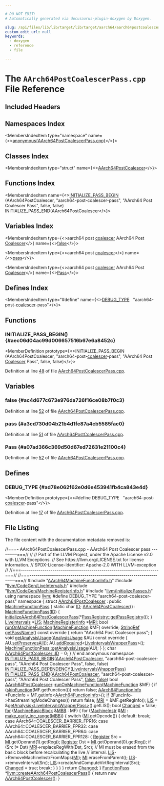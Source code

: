 ```yaml
---

# DO NOT EDIT!
# Automatically generated via docusaurus-plugin-doxygen by Doxygen.

slug: /api/files/lib/lib/target/lib/target/aarch64/aarch64postcoalescerpass-cpp
custom_edit_url: null
keywords:
  - doxygen
  - reference
  - file

---
```





# The `AArch64PostCoalescerPass.cpp` File Reference

<DoxygenPage pluginConfig={pluginConfig}>



## Included Headers

<IncludesList>
<IncludesListItem
  filePath="AArch64MachineFunctionInfo.h"
  permalink="/docs/api/files/lib/lib/target/lib/target/aarch64/aarch64machinefunctioninfo-h"
  isLocal="true" />
<IncludesListItem
  filePath="llvm/CodeGen/LiveIntervals.h"
  permalink="/docs/api/files/include/include/llvm/include/llvm/codegen/liveintervals-h"
  isLocal="true" />
<IncludesListItem
  filePath="llvm/CodeGen/MachineRegisterInfo.h"
  permalink="/docs/api/files/include/include/llvm/include/llvm/codegen/machineregisterinfo-h"
  isLocal="true" />
<IncludesListItem
  filePath="llvm/InitializePasses.h"
  permalink="/docs/api/files/include/include/llvm/initializepasses-h"
  isLocal="true" />
</IncludesList>

## Namespaces Index

<MembersIndex>

<MembersIndexItem
  type="namespace"
  name={<><a href="/docs/api/namespaces/anonymous-aarch64postcoalescerpass-cpp-">anonymous&#123;AArch64PostCoalescerPass.cpp&#125;</a></>}>
</MembersIndexItem>

</MembersIndex>

## Classes Index

<MembersIndex>

<MembersIndexItem
  type="struct"
  name={<><a href="/docs/api/structs/anonymous-namespace-aarch64postcoalescerpass-cpp-/aarch64postcoalescer">AArch64PostCoalescer</a></>}>
</MembersIndexItem>

</MembersIndex>

## Functions Index

<MembersIndex>

<MembersIndexItem
  name={<><a href="#aec06d04ac99d006657516b67e6a8452c">INITIALIZE&#95;PASS&#95;BEGIN</a> (AArch64PostCoalescer, &quot;aarch64-post-coalescer-pass&quot;, &quot;AArch64 Post Coalescer Pass&quot;, false, false) INITIALIZE&#95;PASS&#95;END(AArch64PostCoalescer</>}>
</MembersIndexItem>

</MembersIndex>

## Variables Index

<MembersIndex>

<MembersIndexItem
  type={<>aarch64 post <a href="/docs/api/files/lib/lib/codegen/registercoalescer-cpp/#a431319a3132451944eb1d97c9514e476">coalescer</a> AArch64 Post <a href="/docs/api/files/lib/lib/codegen/registercoalescer-cpp/#a389c1946f85ea45762fef471b4c995f6">Coalescer</a></>}
  name={<><a href="#ac4d677c673e976da726f16ce08b7f0c3">false</a></>}>
</MembersIndexItem>

<MembersIndexItem
  type={<>aarch64 post <a href="/docs/api/files/lib/lib/codegen/registercoalescer-cpp/#a431319a3132451944eb1d97c9514e476">coalescer</a></>}
  name={<><a href="#a3cd730d04b21b4d1fe87a4cb5585fac0">pass</a></>}>
</MembersIndexItem>

<MembersIndexItem
  type={<>aarch64 post <a href="/docs/api/files/lib/lib/codegen/registercoalescer-cpp/#a431319a3132451944eb1d97c9514e476">coalescer</a> AArch64 Post <a href="/docs/api/files/lib/lib/codegen/registercoalescer-cpp/#a389c1946f85ea45762fef471b4c995f6">Coalescer</a></>}
  name={<><a href="#a07ad366c369d50d67ed72631e21100c4">Pass</a></>}>
</MembersIndexItem>

</MembersIndex>

## Defines Index

<MembersIndex>

<MembersIndexItem
  type="#define"
  name={<><a href="#ad78e062f62e0d6e453941fb4ca843e4d">DEBUG&#95;TYPE</a>&nbsp;&nbsp;&nbsp;&quot;aarch64-post-<a href="/docs/api/files/lib/lib/codegen/registercoalescer-cpp/#a431319a3132451944eb1d97c9514e476">coalescer</a>-pass&quot;</>}>
</MembersIndexItem>

</MembersIndex>


<SectionDefinition>

## Functions

### INITIALIZE&#95;PASS&#95;BEGIN() {#aec06d04ac99d006657516b67e6a8452c}

<MemberDefinition
  prototype={<>INITIALIZE&#95;PASS&#95;BEGIN (AArch64PostCoalescer, &quot;aarch64-post-<a href="/docs/api/files/lib/lib/codegen/registercoalescer-cpp/#a431319a3132451944eb1d97c9514e476">coalescer</a>-pass&quot;, &quot;AArch64 Post <a href="/docs/api/files/lib/lib/codegen/registercoalescer-cpp/#a389c1946f85ea45762fef471b4c995f6">Coalescer</a> Pass&quot;, false, false)</>}>

Definition at line <a href="#l00048">48</a> of file <a href="/docs/api/files/lib/lib/target/lib/target/aarch64/aarch64postcoalescerpass-cpp">AArch64PostCoalescerPass.cpp</a>.
</MemberDefinition>

</SectionDefinition>

<SectionDefinition>

## Variables

### false {#ac4d677c673e976da726f16ce08b7f0c3}

<MemberDefinition
  prototype="aarch64 post coalescer AArch64 Post Coalescer false">

Definition at line <a href="#l00052">52</a> of file <a href="/docs/api/files/lib/lib/target/lib/target/aarch64/aarch64postcoalescerpass-cpp">AArch64PostCoalescerPass.cpp</a>.
</MemberDefinition>

### pass {#a3cd730d04b21b4d1fe87a4cb5585fac0}

<MemberDefinition
  prototype="aarch64 post coalescer pass">

Definition at line <a href="#l00051">51</a> of file <a href="/docs/api/files/lib/lib/target/lib/target/aarch64/aarch64postcoalescerpass-cpp">AArch64PostCoalescerPass.cpp</a>.
</MemberDefinition>

### Pass {#a07ad366c369d50d67ed72631e21100c4}

<MemberDefinition
  prototype="aarch64 post coalescer AArch64 Post Coalescer Pass">

Definition at line <a href="#l00052">52</a> of file <a href="/docs/api/files/lib/lib/target/lib/target/aarch64/aarch64postcoalescerpass-cpp">AArch64PostCoalescerPass.cpp</a>.
</MemberDefinition>

</SectionDefinition>

<SectionDefinition>

## Defines

### DEBUG&#95;TYPE {#ad78e062f62e0d6e453941fb4ca843e4d}

<MemberDefinition
  prototype={<>#define DEBUG&#95;TYPE&nbsp;&nbsp;&nbsp;&quot;aarch64-post-<a href="/docs/api/files/lib/lib/codegen/registercoalescer-cpp/#a431319a3132451944eb1d97c9514e476">coalescer</a>-pass&quot;</>}>

Definition at line <a href="#l00017">17</a> of file <a href="/docs/api/files/lib/lib/target/lib/target/aarch64/aarch64postcoalescerpass-cpp">AArch64PostCoalescerPass.cpp</a>.
</MemberDefinition>

</SectionDefinition>

## File Listing

The file content with the documentation metadata removed is:

<ProgramListing>

<Link id="l00001" /><CodeLine lineNumber="1"><Highlight kind="comment">//===- AArch64PostCoalescerPass.cpp - AArch64 Post Coalescer pass ---------===//</Highlight><Highlight kind="normal"></Highlight></CodeLine>
<Link id="l00002" /><CodeLine lineNumber="2"><Highlight kind="normal"></Highlight><Highlight kind="comment">//</Highlight><Highlight kind="normal"></Highlight></CodeLine>
<Link id="l00003" /><CodeLine lineNumber="3"><Highlight kind="normal"></Highlight><Highlight kind="comment">// Part of the LLVM Project, under the Apache License v2.0 with LLVM Exceptions.</Highlight><Highlight kind="normal"></Highlight></CodeLine>
<Link id="l00004" /><CodeLine lineNumber="4"><Highlight kind="normal"></Highlight><Highlight kind="comment">// See https://llvm.org/LICENSE.txt for license information.</Highlight><Highlight kind="normal"></Highlight></CodeLine>
<Link id="l00005" /><CodeLine lineNumber="5"><Highlight kind="normal"></Highlight><Highlight kind="comment">// SPDX-License-Identifier: Apache-2.0 WITH LLVM-exception</Highlight><Highlight kind="normal"></Highlight></CodeLine>
<Link id="l00006" /><CodeLine lineNumber="6"><Highlight kind="normal"></Highlight><Highlight kind="comment">//</Highlight><Highlight kind="normal"></Highlight></CodeLine>
<Link id="l00007" /><CodeLine lineNumber="7"><Highlight kind="normal"></Highlight><Highlight kind="comment">//===----------------------------------------------------------------------===//</Highlight><Highlight kind="normal"></Highlight></CodeLine>
<Link id="l00008" /><CodeLine lineNumber="8"><Highlight kind="normal"></Highlight><Highlight kind="comment">//===----------------------------------------------------------------------===//</Highlight><Highlight kind="normal"></Highlight></CodeLine>
<Link id="l00009" /><CodeLine lineNumber="9"><Highlight kind="normal"></Highlight></CodeLine>
<Link id="l00010" /><CodeLine lineNumber="10"><Highlight kind="normal"></Highlight><Highlight kind="preprocessor">#include &quot;<a href="/docs/api/files/lib/lib/target/lib/target/aarch64/aarch64machinefunctioninfo-h">AArch64MachineFunctionInfo.h</a>&quot;</Highlight><Highlight kind="normal"></Highlight></CodeLine>
<Link id="l00011" /><CodeLine lineNumber="11"><Highlight kind="normal"></Highlight><Highlight kind="preprocessor">#include &quot;<a href="/docs/api/files/include/include/llvm/include/llvm/codegen/liveintervals-h">llvm/CodeGen/LiveIntervals.h</a>&quot;</Highlight><Highlight kind="normal"></Highlight></CodeLine>
<Link id="l00012" /><CodeLine lineNumber="12"><Highlight kind="normal"></Highlight><Highlight kind="preprocessor">#include &quot;<a href="/docs/api/files/include/include/llvm/include/llvm/codegen/machineregisterinfo-h">llvm/CodeGen/MachineRegisterInfo.h</a>&quot;</Highlight><Highlight kind="normal"></Highlight></CodeLine>
<Link id="l00013" /><CodeLine lineNumber="13"><Highlight kind="normal"></Highlight><Highlight kind="preprocessor">#include &quot;<a href="/docs/api/files/include/include/llvm/initializepasses-h">llvm/InitializePasses.h</a>&quot;</Highlight><Highlight kind="normal"></Highlight></CodeLine>
<Link id="l00014" /><CodeLine lineNumber="14"><Highlight kind="normal"></Highlight></CodeLine>
<Link id="l00015" /><CodeLine lineNumber="15"><Highlight kind="normal"></Highlight><Highlight kind="keyword">using namespace </Highlight><Highlight kind="normal"><a href="/docs/api/namespaces/llvm">llvm</a>;</Highlight></CodeLine>
<Link id="l00016" /><CodeLine lineNumber="16"><Highlight kind="normal"></Highlight></CodeLine>
<Link id="l00017" /><CodeLine lineNumber="17" lineLink="#ad78e062f62e0d6e453941fb4ca843e4d"><Highlight kind="normal"></Highlight><Highlight kind="preprocessor">#define DEBUG&#95;TYPE &quot;aarch64-post-coalescer-pass&quot;</Highlight><Highlight kind="normal"></Highlight></CodeLine>
<Link id="l00018" /><CodeLine lineNumber="18"><Highlight kind="normal"></Highlight></CodeLine>
<Link id="l00019" /><CodeLine lineNumber="19" lineLink="/docs/api/namespaces/anonymous-aarch64postcoalescerpass-cpp-"><Highlight kind="normal"></Highlight><Highlight kind="keyword">namespace </Highlight><Highlight kind="normal">&#123;</Highlight></CodeLine>
<Link id="l00020" /><CodeLine lineNumber="20"><Highlight kind="normal"></Highlight></CodeLine>
<Link id="l00021" /><CodeLine lineNumber="21" lineLink="/docs/api/structs/anonymous-namespace-aarch64postcoalescerpass-cpp-/aarch64postcoalescer"><Highlight kind="normal"></Highlight><Highlight kind="keyword">struct </Highlight><Highlight kind="normal"><a href="/docs/api/structs/anonymous-namespace-aarch64postcoalescerpass-cpp-/aarch64postcoalescer/#a6ec94d1cad16972fe68cc95cb356651e">AArch64PostCoalescer</a> : </Highlight><Highlight kind="keyword">public</Highlight><Highlight kind="normal"> <a href="/docs/api/classes/llvm/machinefunctionpass/#a29c81d2386f4a727c6d33413807530c8">MachineFunctionPass</a> &#123;</Highlight></CodeLine>
<Link id="l00022" /><CodeLine lineNumber="22" lineLink="/docs/api/structs/anonymous-namespace-aarch64postcoalescerpass-cpp-/aarch64postcoalescer/#aa658d368097aa7eccd53d0d944e1908f"><Highlight kind="normal">  </Highlight><Highlight kind="keyword">static</Highlight><Highlight kind="normal"> </Highlight><Highlight kind="keywordtype">char</Highlight><Highlight kind="normal"> <a href="/docs/api/structs/anonymous-namespace-aarch64postcoalescerpass-cpp-/aarch64postcoalescer/#aa658d368097aa7eccd53d0d944e1908f">ID</a>;</Highlight></CodeLine>
<Link id="l00023" /><CodeLine lineNumber="23"><Highlight kind="normal"></Highlight></CodeLine>
<Link id="l00024" /><CodeLine lineNumber="24" lineLink="/docs/api/structs/anonymous-namespace-aarch64postcoalescerpass-cpp-/aarch64postcoalescer/#a6ec94d1cad16972fe68cc95cb356651e"><Highlight kind="normal">  <a href="/docs/api/structs/anonymous-namespace-aarch64postcoalescerpass-cpp-/aarch64postcoalescer/#a6ec94d1cad16972fe68cc95cb356651e">AArch64PostCoalescer</a>() : <a href="/docs/api/classes/llvm/machinefunctionpass/#a29c81d2386f4a727c6d33413807530c8">MachineFunctionPass</a>(<a href="/docs/api/structs/anonymous-namespace-aarch64postcoalescerpass-cpp-/aarch64postcoalescer/#aa658d368097aa7eccd53d0d944e1908f">ID</a>) &#123;</Highlight></CodeLine>
<Link id="l00025" /><CodeLine lineNumber="25"><Highlight kind="normal">    <a href="/docs/api/namespaces/llvm/#a21373a7e533dc8c0a4bcb10ca319235b">initializeAArch64PostCoalescerPass</a>(&#42;<a href="/docs/api/classes/llvm/passregistry/#a05a729900b76c89e808c6c3094921b2f">PassRegistry::getPassRegistry</a>());</Highlight></CodeLine>
<Link id="l00026" /><CodeLine lineNumber="26"><Highlight kind="normal">  &#125;</Highlight></CodeLine>
<Link id="l00027" /><CodeLine lineNumber="27"><Highlight kind="normal"></Highlight></CodeLine>
<Link id="l00028" /><CodeLine lineNumber="28" lineLink="/docs/api/structs/anonymous-namespace-aarch64postcoalescerpass-cpp-/aarch64postcoalescer/#a2d2bf8187483e6fe294edec89a1daa8f"><Highlight kind="normal">  <a href="/docs/api/classes/llvm/liveintervals">LiveIntervals</a> &#42;<a href="/docs/api/structs/anonymous-namespace-aarch64postcoalescerpass-cpp-/aarch64postcoalescer/#a2d2bf8187483e6fe294edec89a1daa8f">LIS</a>;</Highlight></CodeLine>
<Link id="l00029" /><CodeLine lineNumber="29" lineLink="/docs/api/structs/anonymous-namespace-aarch64postcoalescerpass-cpp-/aarch64postcoalescer/#a6bd2ca1eae1fe49c2b38bf8eeb3cf069"><Highlight kind="normal">  <a href="/docs/api/classes/llvm/machineregisterinfo">MachineRegisterInfo</a> &#42;<a href="/docs/api/structs/anonymous-namespace-aarch64postcoalescerpass-cpp-/aarch64postcoalescer/#a6bd2ca1eae1fe49c2b38bf8eeb3cf069">MRI</a>;</Highlight></CodeLine>
<Link id="l00030" /><CodeLine lineNumber="30"><Highlight kind="normal"></Highlight></CodeLine>
<Link id="l00031" /><CodeLine lineNumber="31"><Highlight kind="normal">  </Highlight><Highlight kind="keywordtype">bool</Highlight><Highlight kind="normal"> <a href="/docs/api/structs/anonymous-namespace-aarch64postcoalescerpass-cpp-/aarch64postcoalescer/#af7c68f72faddb47f4a574fbd77f55806">runOnMachineFunction</a>(<a href="/docs/api/classes/llvm/machinefunction">MachineFunction</a> &amp;MF) </Highlight><Highlight kind="keyword">override</Highlight><Highlight kind="normal">;</Highlight></CodeLine>
<Link id="l00032" /><CodeLine lineNumber="32"><Highlight kind="normal"></Highlight></CodeLine>
<Link id="l00033" /><CodeLine lineNumber="33" lineLink="/docs/api/structs/anonymous-namespace-aarch64postcoalescerpass-cpp-/aarch64postcoalescer/#a28aa75d3eb0165aed478b50ab4bd2003"><Highlight kind="normal">  <a href="/docs/api/classes/llvm/stringref">StringRef</a> <a href="/docs/api/structs/anonymous-namespace-aarch64postcoalescerpass-cpp-/aarch64postcoalescer/#a28aa75d3eb0165aed478b50ab4bd2003">getPassName</a>()</Highlight><Highlight kind="keyword"> const override </Highlight><Highlight kind="normal">&#123;</Highlight></CodeLine>
<Link id="l00034" /><CodeLine lineNumber="34"><Highlight kind="normal">    </Highlight><Highlight kind="keywordflow">return</Highlight><Highlight kind="normal"> </Highlight><Highlight kind="stringliteral">&quot;AArch64 Post Coalescer pass&quot;</Highlight><Highlight kind="normal">;</Highlight></CodeLine>
<Link id="l00035" /><CodeLine lineNumber="35"><Highlight kind="normal">  &#125;</Highlight></CodeLine>
<Link id="l00036" /><CodeLine lineNumber="36"><Highlight kind="normal"></Highlight></CodeLine>
<Link id="l00037" /><CodeLine lineNumber="37" lineLink="/docs/api/structs/anonymous-namespace-aarch64postcoalescerpass-cpp-/aarch64postcoalescer/#a5541f5ee801d6b8854f5f78264334b58"><Highlight kind="normal">  </Highlight><Highlight kind="keywordtype">void</Highlight><Highlight kind="normal"> <a href="/docs/api/structs/anonymous-namespace-aarch64postcoalescerpass-cpp-/aarch64postcoalescer/#a5541f5ee801d6b8854f5f78264334b58">getAnalysisUsage</a>(<a href="/docs/api/classes/llvm/analysisusage">AnalysisUsage</a> &amp;AU)</Highlight><Highlight kind="keyword"> const override </Highlight><Highlight kind="normal">&#123;</Highlight></CodeLine>
<Link id="l00038" /><CodeLine lineNumber="38"><Highlight kind="normal">    AU.<a href="/docs/api/classes/llvm/analysisusage/#af22b06a6a4f9df80454071685a0d6a02">setPreservesAll</a>();</Highlight></CodeLine>
<Link id="l00039" /><CodeLine lineNumber="39"><Highlight kind="normal">    AU.<a href="/docs/api/classes/llvm/analysisusage/#ae0adcccca08fb686c9ce00f9397b660c">addRequired</a>&lt;<a href="/docs/api/classes/llvm/liveintervalswrapperpass">LiveIntervalsWrapperPass</a>&gt;();</Highlight></CodeLine>
<Link id="l00040" /><CodeLine lineNumber="40"><Highlight kind="normal">    <a href="/docs/api/classes/llvm/machinefunctionpass/#a864fd57b4304ef933b3281d0ef85a88e">MachineFunctionPass::getAnalysisUsage</a>(AU);</Highlight></CodeLine>
<Link id="l00041" /><CodeLine lineNumber="41"><Highlight kind="normal">  &#125;</Highlight></CodeLine>
<Link id="l00042" /><CodeLine lineNumber="42"><Highlight kind="normal">&#125;;</Highlight></CodeLine>
<Link id="l00043" /><CodeLine lineNumber="43"><Highlight kind="normal"></Highlight></CodeLine>
<Link id="l00044" /><CodeLine lineNumber="44"><Highlight kind="normal"></Highlight><Highlight kind="keywordtype">char</Highlight><Highlight kind="normal"> <a href="/docs/api/structs/anonymous-namespace-aarch64postcoalescerpass-cpp-/aarch64postcoalescer/#aa658d368097aa7eccd53d0d944e1908f">AArch64PostCoalescer::ID</a> = 0;</Highlight></CodeLine>
<Link id="l00045" /><CodeLine lineNumber="45"><Highlight kind="normal"></Highlight></CodeLine>
<Link id="l00046" /><CodeLine lineNumber="46"><Highlight kind="normal">&#125; </Highlight><Highlight kind="comment">// end anonymous namespace</Highlight><Highlight kind="normal"></Highlight></CodeLine>
<Link id="l00047" /><CodeLine lineNumber="47"><Highlight kind="normal"></Highlight></CodeLine>
<Link id="l00048" /><CodeLine lineNumber="48" lineLink="#aec06d04ac99d006657516b67e6a8452c"><Highlight kind="normal"><a href="/docs/api/files/include/include/llvm/passsupport-h/#aaa970fc931c1c63037a8182e028d04b1">INITIALIZE&#95;PASS&#95;BEGIN</a>(<a href="/docs/api/structs/anonymous-namespace-aarch64postcoalescerpass-cpp-/aarch64postcoalescer/#a6ec94d1cad16972fe68cc95cb356651e">AArch64PostCoalescer</a>, </Highlight><Highlight kind="stringliteral">&quot;aarch64-post-coalescer-pass&quot;</Highlight><Highlight kind="normal">,</Highlight></CodeLine>
<Link id="l00049" /><CodeLine lineNumber="49"><Highlight kind="normal">                      </Highlight><Highlight kind="stringliteral">&quot;AArch64 Post Coalescer Pass&quot;</Highlight><Highlight kind="normal">, </Highlight><Highlight kind="keyword">false</Highlight><Highlight kind="normal">, </Highlight><Highlight kind="keyword">false</Highlight><Highlight kind="normal">)</Highlight></CodeLine>
<Link id="l00050" /><CodeLine lineNumber="50"><Highlight kind="normal"><a href="/docs/api/files/include/include/llvm/passsupport-h/#a14724f1ccf528e73bb29bc9230737967">INITIALIZE&#95;PASS&#95;DEPENDENCY</a>(<a href="/docs/api/classes/llvm/liveintervalswrapperpass">LiveIntervalsWrapperPass</a>)</Highlight></CodeLine>
<Link id="l00051" /><CodeLine lineNumber="51" lineLink="#a3cd730d04b21b4d1fe87a4cb5585fac0"><Highlight kind="normal"><a href="/docs/api/files/include/include/llvm/passsupport-h/#a74ce8276b89067e806f67c45a6d92575">INITIALIZE&#95;PASS&#95;END</a>(<a href="/docs/api/structs/anonymous-namespace-aarch64postcoalescerpass-cpp-/aarch64postcoalescer/#a6ec94d1cad16972fe68cc95cb356651e">AArch64PostCoalescer</a>, </Highlight><Highlight kind="stringliteral">&quot;aarch64-post-coalescer-pass&quot;</Highlight><Highlight kind="normal">,</Highlight></CodeLine>
<Link id="l00052" /><CodeLine lineNumber="52" lineLink="#ac4d677c673e976da726f16ce08b7f0c3"><Highlight kind="normal">                    </Highlight><Highlight kind="stringliteral">&quot;AArch64 Post Coalescer Pass&quot;</Highlight><Highlight kind="normal">, <a href="/docs/api/namespaces/false">false</a>, <a href="/docs/api/namespaces/false">false</a>)</Highlight></CodeLine>
<Link id="l00053" /><CodeLine lineNumber="53"><Highlight kind="normal"></Highlight></CodeLine>
<Link id="l00054" /><CodeLine lineNumber="54" lineLink="/docs/api/structs/anonymous-namespace-aarch64postcoalescerpass-cpp-/aarch64postcoalescer/#af7c68f72faddb47f4a574fbd77f55806"><Highlight kind="normal"></Highlight><Highlight kind="keywordtype">bool</Highlight><Highlight kind="normal"> <a href="/docs/api/structs/anonymous-namespace-aarch64postcoalescerpass-cpp-/aarch64postcoalescer/#a6ec94d1cad16972fe68cc95cb356651e">AArch64PostCoalescer</a>::<a href="/docs/api/structs/anonymous-namespace-aarch64postcoalescerpass-cpp-/aarch64postcoalescer/#af7c68f72faddb47f4a574fbd77f55806">runOnMachineFunction</a>(<a href="/docs/api/classes/llvm/machinefunction">MachineFunction</a> &amp;MF) &#123;</Highlight></CodeLine>
<Link id="l00055" /><CodeLine lineNumber="55"><Highlight kind="normal">  </Highlight><Highlight kind="keywordflow">if</Highlight><Highlight kind="normal"> (<a href="/docs/api/classes/llvm/functionpass/#af9f5f511d75e16f09a5520cb9444cfa8">skipFunction</a>(MF.getFunction()))</Highlight></CodeLine>
<Link id="l00056" /><CodeLine lineNumber="56"><Highlight kind="normal">    </Highlight><Highlight kind="keywordflow">return</Highlight><Highlight kind="normal"> </Highlight><Highlight kind="keyword">false</Highlight><Highlight kind="normal">;</Highlight></CodeLine>
<Link id="l00057" /><CodeLine lineNumber="57"><Highlight kind="normal"></Highlight></CodeLine>
<Link id="l00058" /><CodeLine lineNumber="58"><Highlight kind="normal">  <a href="/docs/api/classes/llvm/aarch64functioninfo">AArch64FunctionInfo</a> &#42;FuncInfo = MF.getInfo&lt;<a href="/docs/api/classes/llvm/aarch64functioninfo">AArch64FunctionInfo</a>&gt;();</Highlight></CodeLine>
<Link id="l00059" /><CodeLine lineNumber="59"><Highlight kind="normal">  <a href="/docs/api/files/lib/lib/passes/passbuilderbindings-cpp/#acdfbcf188e2d4a80837e89de2ccdffab">if</a> (!FuncInfo-&gt;hasStreamingModeChanges())</Highlight></CodeLine>
<Link id="l00060" /><CodeLine lineNumber="60"><Highlight kind="normal">    </Highlight><Highlight kind="keywordflow">return</Highlight><Highlight kind="normal"> </Highlight><Highlight kind="keyword">false</Highlight><Highlight kind="normal">;</Highlight></CodeLine>
<Link id="l00061" /><CodeLine lineNumber="61"><Highlight kind="normal"></Highlight></CodeLine>
<Link id="l00062" /><CodeLine lineNumber="62"><Highlight kind="normal">  <a href="/docs/api/structs/anonymous-namespace-aarch64postcoalescerpass-cpp-/aarch64postcoalescer/#a6bd2ca1eae1fe49c2b38bf8eeb3cf069">MRI</a> = &amp;MF.getRegInfo();</Highlight></CodeLine>
<Link id="l00063" /><CodeLine lineNumber="63"><Highlight kind="normal">  <a href="/docs/api/structs/anonymous-namespace-aarch64postcoalescerpass-cpp-/aarch64postcoalescer/#a2d2bf8187483e6fe294edec89a1daa8f">LIS</a> = &amp;<a href="/docs/api/classes/llvm/pass/#a4863e5e463fb79955269fbf7fbf52b80">getAnalysis&lt;LiveIntervalsWrapperPass&gt;</a>().getLIS();</Highlight></CodeLine>
<Link id="l00064" /><CodeLine lineNumber="64"><Highlight kind="normal">  </Highlight><Highlight kind="keywordtype">bool</Highlight><Highlight kind="normal"> <a href="/docs/api/groups/arcopt/#gaa57b1a4e6a1c79233913139635169cf1">Changed</a> = </Highlight><Highlight kind="keyword">false</Highlight><Highlight kind="normal">;</Highlight></CodeLine>
<Link id="l00065" /><CodeLine lineNumber="65"><Highlight kind="normal"></Highlight></CodeLine>
<Link id="l00066" /><CodeLine lineNumber="66"><Highlight kind="normal">  <a href="/docs/api/files/lib/lib/target/lib/target/aarch64/aarch64expandpseudoinsts-cpp/#a4cfc8b177e8521a4b496ae2edff6244f">for</a> (<a href="/docs/api/classes/llvm/machinebasicblock">MachineBasicBlock</a> &amp;<a href="/docs/api/files/lib/lib/target/lib/target/arm/armslshardening-cpp/#a5958512eae2979bd2eb383977996a600">MBB</a> : MF) &#123;</Highlight></CodeLine>
<Link id="l00067" /><CodeLine lineNumber="67"><Highlight kind="normal">    </Highlight><Highlight kind="keywordflow">for</Highlight><Highlight kind="normal"> (<a href="/docs/api/classes/llvm/machineinstr">MachineInstr</a> &amp;<a href="/docs/api/files/lib/lib/codegen/lib/codegen/globalisel/irtranslator-cpp/#abe44dfdea65b4f7e11e0a608ab708b76">MI</a> : <a href="/docs/api/namespaces/llvm/#a3d2cdc4a0db233678e7141c9d6ea3419">make&#95;early&#95;inc&#95;range</a>(<a href="/docs/api/files/lib/lib/target/lib/target/arm/armslshardening-cpp/#a5958512eae2979bd2eb383977996a600">MBB</a>)) &#123;</Highlight></CodeLine>
<Link id="l00068" /><CodeLine lineNumber="68"><Highlight kind="normal">      </Highlight><Highlight kind="keywordflow">switch</Highlight><Highlight kind="normal"> (<a href="/docs/api/files/lib/lib/codegen/lib/codegen/globalisel/irtranslator-cpp/#abe44dfdea65b4f7e11e0a608ab708b76">MI</a>.getOpcode()) &#123;</Highlight></CodeLine>
<Link id="l00069" /><CodeLine lineNumber="69"><Highlight kind="normal">      </Highlight><Highlight kind="keywordflow">default</Highlight><Highlight kind="normal">:</Highlight></CodeLine>
<Link id="l00070" /><CodeLine lineNumber="70"><Highlight kind="normal">        </Highlight><Highlight kind="keywordflow">break</Highlight><Highlight kind="normal">;</Highlight></CodeLine>
<Link id="l00071" /><CodeLine lineNumber="71"><Highlight kind="normal">      </Highlight><Highlight kind="keywordflow">case</Highlight><Highlight kind="normal"> AArch64::COALESCER&#95;BARRIER&#95;FPR16:</Highlight></CodeLine>
<Link id="l00072" /><CodeLine lineNumber="72"><Highlight kind="normal">      </Highlight><Highlight kind="keywordflow">case</Highlight><Highlight kind="normal"> AArch64::COALESCER&#95;BARRIER&#95;FPR32:</Highlight></CodeLine>
<Link id="l00073" /><CodeLine lineNumber="73"><Highlight kind="normal">      </Highlight><Highlight kind="keywordflow">case</Highlight><Highlight kind="normal"> AArch64::COALESCER&#95;BARRIER&#95;FPR64:</Highlight></CodeLine>
<Link id="l00074" /><CodeLine lineNumber="74"><Highlight kind="normal">      </Highlight><Highlight kind="keywordflow">case</Highlight><Highlight kind="normal"> AArch64::COALESCER&#95;BARRIER&#95;FPR128: &#123;</Highlight></CodeLine>
<Link id="l00075" /><CodeLine lineNumber="75"><Highlight kind="normal">        <a href="/docs/api/classes/llvm/register">Register</a> Src = <a href="/docs/api/files/lib/lib/codegen/lib/codegen/globalisel/irtranslator-cpp/#abe44dfdea65b4f7e11e0a608ab708b76">MI</a>.getOperand(1).getReg();</Highlight></CodeLine>
<Link id="l00076" /><CodeLine lineNumber="76"><Highlight kind="normal">        <a href="/docs/api/classes/llvm/register">Register</a> Dst = <a href="/docs/api/files/lib/lib/codegen/lib/codegen/globalisel/irtranslator-cpp/#abe44dfdea65b4f7e11e0a608ab708b76">MI</a>.getOperand(0).getReg();</Highlight></CodeLine>
<Link id="l00077" /><CodeLine lineNumber="77"><Highlight kind="normal">        </Highlight><Highlight kind="keywordflow">if</Highlight><Highlight kind="normal"> (Src != Dst)</Highlight></CodeLine>
<Link id="l00078" /><CodeLine lineNumber="78"><Highlight kind="normal">          <a href="/docs/api/structs/anonymous-namespace-aarch64postcoalescerpass-cpp-/aarch64postcoalescer/#a6bd2ca1eae1fe49c2b38bf8eeb3cf069">MRI</a>-&gt;replaceRegWith(Dst, Src);</Highlight></CodeLine>
<Link id="l00079" /><CodeLine lineNumber="79"><Highlight kind="normal"></Highlight></CodeLine>
<Link id="l00080" /><CodeLine lineNumber="80"><Highlight kind="normal">        </Highlight><Highlight kind="comment">// MI must be erased from the basic block before recalculating the live</Highlight><Highlight kind="normal"></Highlight></CodeLine>
<Link id="l00081" /><CodeLine lineNumber="81"><Highlight kind="normal">        </Highlight><Highlight kind="comment">// interval.</Highlight><Highlight kind="normal"></Highlight></CodeLine>
<Link id="l00082" /><CodeLine lineNumber="82"><Highlight kind="normal">        <a href="/docs/api/structs/anonymous-namespace-aarch64postcoalescerpass-cpp-/aarch64postcoalescer/#a2d2bf8187483e6fe294edec89a1daa8f">LIS</a>-&gt;RemoveMachineInstrFromMaps(<a href="/docs/api/files/lib/lib/codegen/lib/codegen/globalisel/irtranslator-cpp/#abe44dfdea65b4f7e11e0a608ab708b76">MI</a>);</Highlight></CodeLine>
<Link id="l00083" /><CodeLine lineNumber="83"><Highlight kind="normal">        <a href="/docs/api/files/lib/lib/codegen/lib/codegen/globalisel/irtranslator-cpp/#abe44dfdea65b4f7e11e0a608ab708b76">MI</a>.eraseFromParent();</Highlight></CodeLine>
<Link id="l00084" /><CodeLine lineNumber="84"><Highlight kind="normal"></Highlight></CodeLine>
<Link id="l00085" /><CodeLine lineNumber="85"><Highlight kind="normal">        <a href="/docs/api/structs/anonymous-namespace-aarch64postcoalescerpass-cpp-/aarch64postcoalescer/#a2d2bf8187483e6fe294edec89a1daa8f">LIS</a>-&gt;removeInterval(Src);</Highlight></CodeLine>
<Link id="l00086" /><CodeLine lineNumber="86"><Highlight kind="normal">        <a href="/docs/api/structs/anonymous-namespace-aarch64postcoalescerpass-cpp-/aarch64postcoalescer/#a2d2bf8187483e6fe294edec89a1daa8f">LIS</a>-&gt;createAndComputeVirtRegInterval(Src);</Highlight></CodeLine>
<Link id="l00087" /><CodeLine lineNumber="87"><Highlight kind="normal"></Highlight></CodeLine>
<Link id="l00088" /><CodeLine lineNumber="88"><Highlight kind="normal">        <a href="/docs/api/groups/arcopt/#gaa57b1a4e6a1c79233913139635169cf1">Changed</a> = </Highlight><Highlight kind="keyword">true</Highlight><Highlight kind="normal">;</Highlight></CodeLine>
<Link id="l00089" /><CodeLine lineNumber="89"><Highlight kind="normal">        </Highlight><Highlight kind="keywordflow">break</Highlight><Highlight kind="normal">;</Highlight></CodeLine>
<Link id="l00090" /><CodeLine lineNumber="90"><Highlight kind="normal">      &#125;</Highlight></CodeLine>
<Link id="l00091" /><CodeLine lineNumber="91"><Highlight kind="normal">      &#125;</Highlight></CodeLine>
<Link id="l00092" /><CodeLine lineNumber="92"><Highlight kind="normal">    &#125;</Highlight></CodeLine>
<Link id="l00093" /><CodeLine lineNumber="93"><Highlight kind="normal">  &#125;</Highlight></CodeLine>
<Link id="l00094" /><CodeLine lineNumber="94"><Highlight kind="normal"></Highlight></CodeLine>
<Link id="l00095" /><CodeLine lineNumber="95"><Highlight kind="normal">  </Highlight><Highlight kind="keywordflow">return</Highlight><Highlight kind="normal"> <a href="/docs/api/groups/arcopt/#gaa57b1a4e6a1c79233913139635169cf1">Changed</a>;</Highlight></CodeLine>
<Link id="l00096" /><CodeLine lineNumber="96"><Highlight kind="normal">&#125;</Highlight></CodeLine>
<Link id="l00097" /><CodeLine lineNumber="97"><Highlight kind="normal"></Highlight></CodeLine>
<Link id="l00098" /><CodeLine lineNumber="98" lineLink="/docs/api/namespaces/llvm/#a3155f956ec0a110e5a21e3e165fd9008"><Highlight kind="normal"><a href="/docs/api/classes/llvm/functionpass">FunctionPass</a> &#42;<a href="/docs/api/namespaces/llvm/#a3155f956ec0a110e5a21e3e165fd9008">llvm::createAArch64PostCoalescerPass</a>() &#123;</Highlight></CodeLine>
<Link id="l00099" /><CodeLine lineNumber="99"><Highlight kind="normal">  </Highlight><Highlight kind="keywordflow">return</Highlight><Highlight kind="normal"> </Highlight><Highlight kind="keyword">new</Highlight><Highlight kind="normal"> <a href="/docs/api/structs/anonymous-namespace-aarch64postcoalescerpass-cpp-/aarch64postcoalescer/#a6ec94d1cad16972fe68cc95cb356651e">AArch64PostCoalescer</a>();</Highlight></CodeLine>
<Link id="l00100" /><CodeLine lineNumber="100"><Highlight kind="normal">&#125;</Highlight></CodeLine>

</ProgramListing>

</DoxygenPage>
